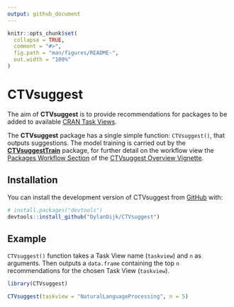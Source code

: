 ```yaml
---
output: github_document
---
```


<!-- README.md is generated from README.Rmd. Please edit that file -->

```r
knitr::opts_chunk$set(
  collapse = TRUE,
  comment = "#>",
  fig.path = "man/figures/README-",
  out.width = "100%"
)
```

# CTVsuggest

<!-- badges: start -->
<!-- badges: end -->

The aim of **CTVsuggest** is to provide recommendations for packages to be added to available [CRAN Task Views](https://github.com/cran-task-views/ctv#available-task-views). 

The **CTVsuggest** package has a single simple function: `CTVsuggest()`, that outputs suggestions. The model training is carried out by the [**CTVsuggestTrain**](https://dylandijk.github.io/CTVsuggestTrain/) package, for further detail on the workflow view the [Packages Workflow Section](https://dylandijk.github.io/CTVsuggest/articles/CTVsuggest-Overview.html#the-package-workflow) of the [CTVsuggest Overview Vignette](https://dylandijk.github.io/CTVsuggest/articles/CTVsuggest-Overview.html).


## Installation

You can install the development version of CTVsuggest from [GitHub](https://github.com/) with:

``` r
# install.packages("devtools")
devtools::install_github("DylanDijk/CTVsuggest")
```

## Example

`CTVsuggest()` function takes a Task View name (`taskview`) and `n` as arguments. Then outputs a `data.frame` containing the top `n` recommendations for the chosen Task View (`taskview`).

```r
library(CTVsuggest)

CTVsuggest(taskview = "NaturalLanguageProcessing", n = 5)
```


